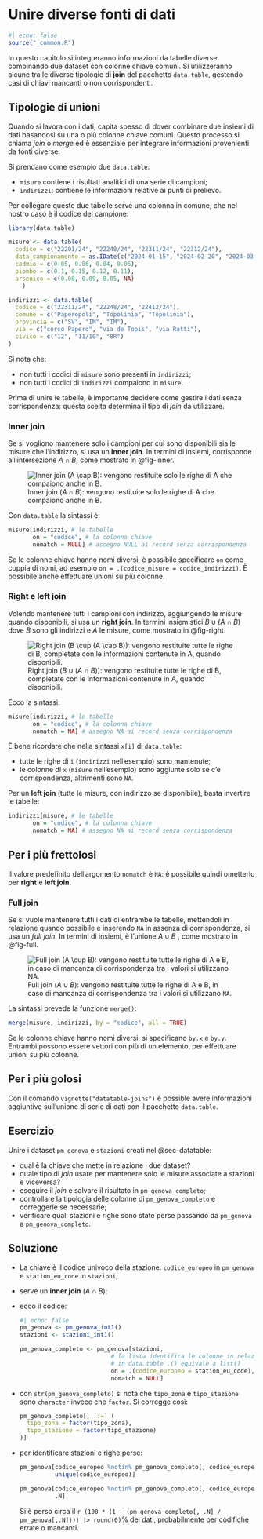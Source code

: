 # Unire diverse fonti di dati {#sec-join}

```r
#| echo: false
source("_common.R")
```

In questo capitolo si integreranno informazioni da tabelle diverse combinando due dataset con colonne chiave comuni. Si utilizzeranno alcune tra le diverse tipologie di **join** del pacchetto `data.table`, gestendo casi di chiavi mancanti o non corrispondenti.

## Tipologie di unioni

Quando si lavora con i dati, capita spesso di dover combinare due insiemi di dati basandosi su una o più colonne chiave comuni. Questo processo si chiama *join* o *merge* ed è essenziale per integrare informazioni provenienti da fonti diverse.

Si prendano come esempio due `data.table`:

- `misure` contiene i risultati analitici di una serie di campioni;
- `indirizzi`: contiene le informazioni relative ai punti di prelievo.

Per collegare queste due tabelle serve una colonna in comune, che nel nostro caso è il codice del campione:

```r
library(data.table)

misure <- data.table(
  codice = c("22201/24", "22248/24", "22311/24", "22312/24"),
  data_campionamento = as.IDate(c("2024-01-15", "2024-02-20", "2024-03-10", "2024-03-10")),
  cadmio = c(0.05, 0.06, 0.04, 0.06),
  piombo = c(0.1, 0.15, 0.12, 0.11),
  arsenico = c(0.08, 0.09, 0.05, NA)
    )

indirizzi <- data.table(
  codice = c("22311/24", "22248/24", "22412/24"),
  comune = c("Paperopoli", "Topolinia", "Topolinia"),
  provincia = c("SV", "IM", "IM"),
  via = c("corso Papero", "via de Topis", "via Ratti"),
  civico = c("12", "11/10", "8R")
)
```

Si nota che:

- non tutti i codici di `misure` sono presenti in `indirizzi`;
- non tutti i codici di `indirizzi` compaiono in `misure`.

Prima di unire le tabelle, è importante decidere come gestire i dati senza corrispondenza: questa scelta determina il tipo di *join* da utilizzare.

### Inner join {#sec-inner}

Se si vogliono mantenere solo i campioni per cui sono disponibili sia le misure che l'indirizzo, si usa un **inner join**. In termini di insiemi, corrisponde alliintersezione $A \cap B$, come mostrato in @fig-inner.

![Inner join ($A \cap B$): vengono restituite solo le righe di A che compaiono anche in B.](images/inner_join.png){#fig-inner}

Con `data.table` la sintassi è:

```r
misure[indirizzi, # le tabelle
       on = "codice", # la colonna chiave
       nomatch = NULL] # assegno NULL ai record senza corrispondenza
```

Se le colonne chiave hanno nomi diversi, è possibile specificare `on` come coppia di nomi, ad esempio `on = .(codice_misure = codice_indirizzi)`. È possibile anche effettuare unioni su più colonne.

### Right e left join {#sec-left}

Volendo mantenere tutti i campioni con indirizzo, aggiungendo le misure quando disponibili, si usa un **right join**. In termini insiemistici $B\cup(A\cap B)$ dove $B$ sono gli indirizzi e $A$ le misure, come mostrato in @fig-right.

![Right join ($B \cup (A \cap B)$): vengono restituite tutte le righe di B, completate con le informazioni contenute in A, quando disponibili.](images/right_join.png){#fig-right}

Ecco la sintassi:

```r
misure[indirizzi, # le tabelle
       on = "codice", # la colonna chiave
       nomatch = NA] # assegno NA ai record senza corrispondenza
```

È bene ricordare che nella sintassi `x[i]` di `data.table`:

- tutte le righe di `i` (`indirizzi` nell'esempio) sono mantenute;
- le colonne di `x` (`misure` nell'esempio) sono aggiunte solo se c'è corrispondenza, altrimenti sono `NA`.

Per un **left join** (tutte le misure, con indirizzo se disponibile), basta invertire le tabelle:

```r
indirizzi[misure, # le tabelle
       on = "codice", # la colonna chiave
       nomatch = NA] # assegno NA ai record senza corrispondenza
```

::: {.callout-tip}

## Per i più frettolosi

Il valore predefinito dell'argomento `nomatch` è `NA`: è possibile quindi ometterlo per **right** e **left join**.

:::

### Full join

Se si vuole mantenere tutti i dati di entrambe le tabelle, mettendoli in relazione quando possibile e inserendo `NA` in assenza di corrispondenza, si usa un *full join*. In termini di insiemi, è l'unione $A \cup B$ , come mostrato in @fig-full.

![Full join ($A \cup B$): vengono restituite tutte le righe di A e B, in caso di mancanza di corrispondenza tra i valori si utilizzano `NA`.](images/full_join.png){#fig-full}

La sintassi prevede la funzione `merge()`:
```r
merge(misure, indirizzi, by = "codice", all = TRUE)
```

Se le colonne chiave hanno nomi diversi, si specificano `by.x` e `by.y`. Entrambi possono essere vettori con più di un elemento, per effettuare unioni su più colonne.

::: callout-tip
## Per i più golosi

Con il comando `vignette("datatable-joins")` è possible avere informazioni aggiuntive sull'unione di serie di dati con il pacchetto `data.table`.
:::

::: panel-tabset
## Esercizio

Unire i dataset `pm_genova` e `stazioni` creati nel @sec-datatable:

- qual è la chiave che mette in relazione i due dataset?
- quale tipo di *join* usare per mantenere solo le misure associate a stazioni e viceversa?
- eseguire il *join* e salvare il risultato in `pm_genova_completo`;
- controllare la tipologia delle colonne di `pm_genova_completo` e correggerle se necessarie;
- verificare quali stazioni e righe sono state perse passando da `pm_genova` a `pm_genova_completo`.

## Soluzione

- La chiave è il codice univoco della stazione: `codice_europeo` in `pm_genova` e `station_eu_code` in `stazioni`;
- serve un **inner join** ($A \cap B$);
- ecco il codice:

  ```r
  #| echo: false
  pm_genova <- pm_genova_int1()
  stazioni <- stazioni_int1()
  ```

  ```r
  pm_genova_completo <- pm_genova[stazioni,
                            # la lista identifica le colonne in relazione
                            # in data.table .() equivale a list()
                            on = .(codice_europeo = station_eu_code),
                            nomatch = NULL]
  ```
- con `str(pm_genova_completo)` si nota che `tipo_zona` e `tipo_stazione` sono `character` invece che `factor`. Si corregge così:

  ```r
  pm_genova_completo[, `:=` (
    tipo_zona = factor(tipo_zona),
    tipo_stazione = factor(tipo_stazione)
  )]
  ```
- per identificare stazioni e righe perse:

  ```r
  pm_genova[codice_europeo %notin% pm_genova_completo[, codice_europeo],
            unique(codice_europeo)]
  
  pm_genova[codice_europeo %notin% pm_genova_completo[, codice_europeo],
            .N]
  ```
  
  Si è perso circa il `r (100 * (1 - (pm_genova_completo[, .N] / pm_genova[,.N]))) |> round(0)`% dei dati, probabilmente per codifiche errate o mancanti.

:::

